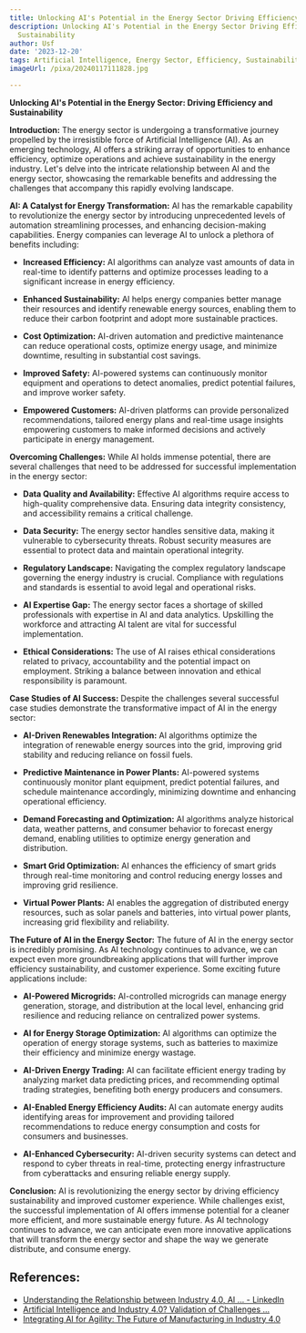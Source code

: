 ```yaml
---
title: Unlocking AI's Potential in the Energy Sector Driving Efficiency and Sustainability
description: Unlocking AI's Potential in the Energy Sector Driving Efficiency and
  Sustainability
author: Usf
date: '2023-12-20'
tags: Artificial Intelligence, Energy Sector, Efficiency, Sustainability
imageUrl: /pixa/20240117111828.jpg

---
```

**Unlocking AI's Potential in the Energy Sector: Driving Efficiency and Sustainability**

**Introduction:**
The energy sector  is undergoing a transformative journey propelled by the irresistible force of Artificial Intelligence  (AI). As an  emerging technology,  AI  offers a striking array of  opportunities to enhance efficiency, optimize operations and achieve  sustainability in the energy industry. Let's delve into the intricate relationship between AI  and  the  energy sector, showcasing the remarkable benefits  and addressing the challenges that accompany this rapidly  evolving landscape.

**AI: A Catalyst for  Energy Transformation:**
AI has the remarkable capability to revolutionize the energy sector by introducing  unprecedented levels of automation streamlining processes, and enhancing decision-making capabilities. Energy companies  can  leverage AI to unlock a plethora  of benefits including:

* **Increased Efficiency:**
AI algorithms can analyze vast amounts of data in real-time to identify patterns and optimize processes leading to a significant increase in energy efficiency.

* **Enhanced Sustainability:**
AI helps energy companies better manage their resources and identify renewable energy sources, enabling them to reduce their  carbon footprint and adopt more sustainable practices.

* **Cost Optimization:**
AI-driven automation and predictive maintenance can reduce operational costs, optimize energy usage, and minimize downtime, resulting in substantial cost savings.

* **Improved Safety:**
AI-powered systems can  continuously  monitor equipment and operations to detect anomalies, predict potential failures, and improve worker safety.

*  **Empowered Customers:**
AI-driven platforms can provide personalized recommendations, tailored energy plans and real-time usage  insights empowering  customers to  make informed decisions and actively participate  in energy management.

**Overcoming Challenges:**
While AI holds immense potential, there are several challenges that need to be addressed for successful implementation in the energy  sector:

*  **Data Quality and Availability:**
Effective AI  algorithms require access to high-quality comprehensive data.  Ensuring data integrity consistency, and accessibility remains a  critical challenge.

* **Data Security:**
The  energy sector handles sensitive data, making it vulnerable to cybersecurity threats. Robust security measures are essential to protect data and maintain operational integrity.

* **Regulatory Landscape:**
Navigating the complex regulatory landscape governing the energy industry is crucial. Compliance with regulations and  standards is essential to avoid legal and  operational risks.

* **AI Expertise Gap:**
The energy sector faces a shortage of  skilled professionals with expertise in AI and data analytics. Upskilling the workforce and attracting AI talent are vital for successful implementation.

* **Ethical Considerations:**
The use of AI raises ethical considerations related to  privacy, accountability and  the potential impact on employment. Striking a  balance between innovation and ethical responsibility is paramount.

**Case Studies of AI Success:**
Despite the challenges several successful case studies demonstrate  the transformative impact of AI in the energy sector:

*  **AI-Driven Renewables Integration:**
AI algorithms optimize the integration of renewable energy  sources into the grid, improving grid stability and reducing reliance on fossil  fuels.

* **Predictive Maintenance in Power Plants:**
AI-powered systems continuously monitor plant equipment, predict  potential failures, and schedule  maintenance accordingly, minimizing downtime and enhancing operational efficiency.

* **Demand Forecasting and Optimization:**
AI algorithms analyze historical data, weather patterns,  and consumer behavior to forecast energy  demand, enabling utilities to optimize  energy generation and  distribution.

* **Smart Grid Optimization:**
AI enhances the efficiency of  smart grids through real-time monitoring  and control reducing  energy losses and improving grid resilience.

* **Virtual Power Plants:**
AI enables the aggregation of distributed energy resources, such as solar panels and  batteries, into virtual power plants, increasing grid flexibility  and reliability.

**The Future of AI in the Energy Sector:**
The future of  AI in the energy sector is incredibly  promising. As AI technology  continues to advance, we can  expect even  more groundbreaking applications that will further improve efficiency sustainability, and customer experience.  Some exciting future applications include:

* **AI-Powered Microgrids:**
AI-controlled microgrids can manage energy generation, storage, and distribution at the local level, enhancing grid resilience and reducing reliance on centralized power systems.

* **AI for Energy Storage Optimization:**
AI algorithms can  optimize  the operation of energy storage systems, such as batteries to maximize their  efficiency and minimize energy wastage.

* **AI-Driven Energy Trading:**
AI can facilitate  efficient  energy trading by analyzing market data predicting prices, and recommending optimal trading strategies, benefiting both energy producers and consumers.

* **AI-Enabled Energy Efficiency Audits:**
AI can automate energy audits identifying areas  for improvement  and providing  tailored recommendations to reduce energy consumption and costs for consumers and businesses.

* **AI-Enhanced Cybersecurity:**
AI-driven security systems can detect and respond to cyber threats in real-time, protecting energy infrastructure from cyberattacks and ensuring reliable energy supply.

**Conclusion:**
AI is revolutionizing the energy sector by driving efficiency sustainability and improved customer experience. While challenges exist, the successful implementation of AI offers immense potential for a cleaner more efficient, and  more  sustainable energy future. As AI technology continues to advance, we  can anticipate even more innovative  applications that will transform  the energy sector  and shape the way we generate  distribute, and consume  energy.

## References:
- [Understanding the Relationship between Industry 4.0, AI ... - LinkedIn](https://www.linkedin.com/pulse/understanding-relationship-between-industry-40-ai-dikw-model-1c)
- [Artificial Intelligence and Industry 4.0? Validation of Challenges ...](https://www.mdpi.com/2673-4117/4/3/133)
- [Integrating AI for Agility: The Future of Manufacturing in Industry 4.0](https://www.linkedin.com/pulse/integrating-ai-agility-future-manufacturing-industry-40-bravent)
